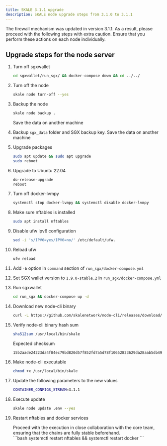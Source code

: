 ```yaml
---
title: SKALE 3.1.1 upgrade
description: SKALE node upgrade steps from 3.1.0 to 3.1.1
---
```


<Aside type="caution">
The firewall mechanism was updated in version 3.1.1. As a result, please proceed with the following steps with extra caution. Ensure that you perform these actions on each node individually.
</Aside>

## Upgrade steps for the node server

<Steps>

1. Turn off sgxwallet
    ```bash
    cd sgxwallet/run_sgx/ && docker-compose down && cd ../../
    ```

2. Turn off the node

    ```bash
    skale node turn-off --yes
    ```

3. Backup the node
    ```bash
    skale node backup .
    ```
    Save the data on another machine

4. Backup `sgx_data` folder and SGX backup key. Save the data on another machine

5. Upgrade packages

    ```bash
    sudo apt update && sudo apt upgrade
    sudo reboot
    ```

6. Upgrade to Ubuntu 22.04
    ```bash
    do-release-upgrade
    reboot
    ```

7. Turn off docker-lvmpy
    ``` bash
    systemctl stop docker-lvmpy && systemctl disable docker-lvmpy
    ```

8. Make sure nftables is installed
    ```bash
    sudo apt install nftables
    ```

7. Disable ufw ipv6 configuration
    ```bash
    sed -i 's/IPV6=yes/IPV6=no/' /etc/default/ufw.
    ```

8. Reload ufw
    ```bash
    ufw reload
    ```

9. Add `-b` option in `command` section of `run_sgx/docker-compose.yml`

10. Set SGX wallet version to `1.9.0-stable.2` in `run_sgx/docker-compose.yml`

11. Run sgxwallet
    ```bash
    cd run_sgx && docker-compose up -d
    ```
12. Download new node-cli binary

    ```bash
    curl -L https://github.com/skalenetwork/node-cli/releases/download/2.6.0/skale-2.6.0-Linux-x86_64 > /usr/local/bin/skale
    ```

13. Verify node-cli binary hash sum

    ```bash
    sha512sum /usr/local/bin/skale
    ```
    Expected checksum

    ```bash
    15b2aade24223da4f84ec79bd820d57f852fd7a5d78f10652823629da28aab5db49a5815a2be0c894bb00b99324b00b7d9da2ab1518ddc11f304378af54b427c
    ```

14. Make node-cli executable
    ```bash
    chmod +x /usr/local/bin/skale
    ```

15. Update the following parameters to the new values
    ```bash
    CONTAINER_CONFIGS_STREAM=3.1.1
    ```

16. Execute update
    ```bash
    skale node update .env --yes
    ```

17. Restart nftables and docker services
    <Aside type="caution">
    Proceed with the execution in close collaboration with the core team, ensuring that the chains are fully stable beforehand.
    </Aside>
    ```bash
    systemctl restart nftables && systemctl restart docker
    ```
</Steps>
